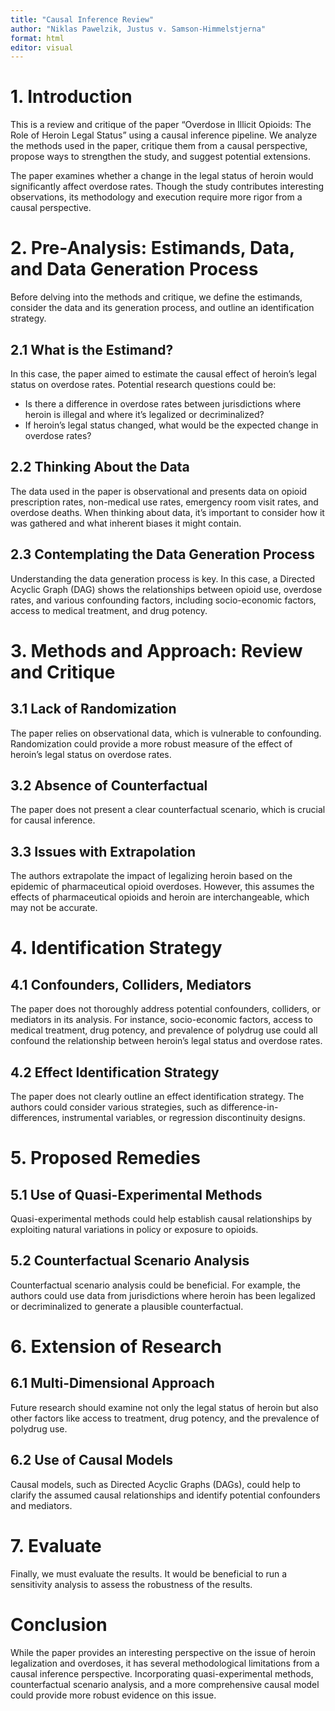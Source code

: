 ```yaml
---
title: "Causal Inference Review"
author: "Niklas Pawelzik, Justus v. Samson-Himmelstjerna"
format: html
editor: visual
---
```


# 1. Introduction

This is a review and critique of the paper "Overdose in Illicit Opioids: The Role of Heroin Legal Status" using a causal inference pipeline. We analyze the methods used in the paper, critique them from a causal perspective, propose ways to strengthen the study, and suggest potential extensions.

The paper examines whether a change in the legal status of heroin would significantly affect overdose rates. Though the study contributes interesting observations, its methodology and execution require more rigor from a causal perspective.

# 2. Pre-Analysis: Estimands, Data, and Data Generation Process

Before delving into the methods and critique, we define the estimands, consider the data and its generation process, and outline an identification strategy.

## 2.1 What is the Estimand?

In this case, the paper aimed to estimate the causal effect of heroin's legal status on overdose rates. Potential research questions could be:

-   Is there a difference in overdose rates between jurisdictions where heroin is illegal and where it's legalized or decriminalized?
-   If heroin's legal status changed, what would be the expected change in overdose rates?

## 2.2 Thinking About the Data

The data used in the paper is observational and presents data on opioid prescription rates, non-medical use rates, emergency room visit rates, and overdose deaths. When thinking about data, it's important to consider how it was gathered and what inherent biases it might contain.

## 2.3 Contemplating the Data Generation Process

Understanding the data generation process is key. In this case, a Directed Acyclic Graph (DAG) shows the relationships between opioid use, overdose rates, and various confounding factors, including socio-economic factors, access to medical treatment, and drug potency.

# 3. Methods and Approach: Review and Critique

## 3.1 Lack of Randomization

The paper relies on observational data, which is vulnerable to confounding. Randomization could provide a more robust measure of the effect of heroin's legal status on overdose rates.

## 3.2 Absence of Counterfactual

The paper does not present a clear counterfactual scenario, which is crucial for causal inference.

## 3.3 Issues with Extrapolation

The authors extrapolate the impact of legalizing heroin based on the epidemic of pharmaceutical opioid overdoses. However, this assumes the effects of pharmaceutical opioids and heroin are interchangeable, which may not be accurate.

# 4. Identification Strategy

## 4.1 Confounders, Colliders, Mediators

The paper does not thoroughly address potential confounders, colliders, or mediators in its analysis. For instance, socio-economic factors, access to medical treatment, drug potency, and prevalence of polydrug use could all confound the relationship between heroin's legal status and overdose rates.

## 4.2 Effect Identification Strategy

The paper does not clearly outline an effect identification strategy. The authors could consider various strategies, such as difference-in-differences, instrumental variables, or regression discontinuity designs.

# 5. Proposed Remedies

## 5.1 Use of Quasi-Experimental Methods

Quasi-experimental methods could help establish causal relationships by exploiting natural variations in policy or exposure to opioids.

## 5.2 Counterfactual Scenario Analysis

Counterfactual scenario analysis could be beneficial. For example, the authors could use data from jurisdictions where heroin has been legalized or decriminalized to generate a plausible counterfactual.

# 6. Extension of Research

## 6.1 Multi-Dimensional Approach

Future research should examine not only the legal status of heroin but also other factors like access to treatment, drug potency, and the prevalence of polydrug use.

## 6.2 Use of Causal Models

Causal models, such as Directed Acyclic Graphs (DAGs), could help to clarify the assumed causal relationships and identify potential confounders and mediators.

# 7. Evaluate

Finally, we must evaluate the results. It would be beneficial to run a sensitivity analysis to assess the robustness of the results.

# Conclusion

While the paper provides an interesting perspective on the issue of heroin legalization and overdoses, it has several methodological limitations from a causal inference perspective. Incorporating quasi-experimental methods, counterfactual scenario analysis, and a more comprehensive causal model could provide more robust evidence on this issue.
